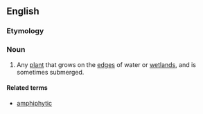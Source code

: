 ==English==
{{wikipedia|Aquatic plant}}
===Etymology===
{{confix|amphi|phyte}}

===Noun===
{{en-noun}}

# {{context|botany|lang=en}} Any [[plant]] that grows on the [[edge]]s of water or [[wetland]]s, and is sometimes submerged.

====Related terms====
* [[amphiphytic]]